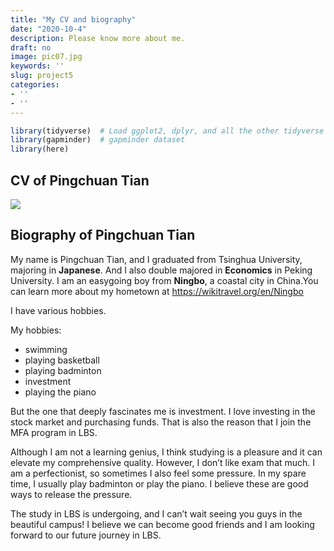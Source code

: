 ```yaml
---
title: "My CV and biography"
date: "2020-10-4"
description: Please know more about me.
draft: no
image: pic07.jpg
keywords: ''
slug: project5
categories:
- ''
- ''
---
```



```r
library(tidyverse)  # Load ggplot2, dplyr, and all the other tidyverse packages
library(gapminder)  # gapminder dataset
library(here)
```

## CV of Pingchuan Tian
![](CV.png)

## Biography of Pingchuan Tian
   
My name is Pingchuan Tian, and I graduated from Tsinghua University, majoring in __Japanese__. And I also double majored in __Economics__ in Peking University. I am an easygoing boy from __Ningbo__, a coastal city in China.You can learn more about my hometown at <https://wikitravel.org/en/Ningbo>

I have various hobbies.

My hobbies:

* swimming
* playing basketball
* playing badminton
* investment
* playing the piano

But the one that deeply fascinates me is investment. I love investing in the stock market and purchasing funds. That is also the reason that I join the MFA program in LBS.

Although I am not a learning genius, I think studying is a pleasure and it can elevate my comprehensive quality. However, I don’t like exam that much. I am a perfectionist, so sometimes I also feel some pressure. In my spare time, I usually play badminton or play the piano. I believe these are good ways to release the pressure.

The study in LBS is undergoing, and I can’t wait seeing you guys in the beautiful campus! I believe we can become good friends and I am looking forward to our future journey in LBS.
